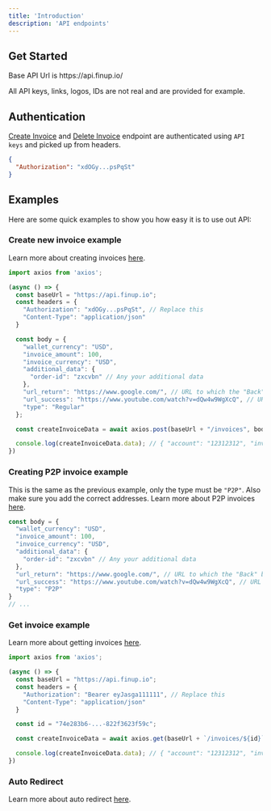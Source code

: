 ```yaml
---
title: 'Introduction'
description: 'API endpoints'
---
```

## Get Started

<Info>
Base API Url is https://api.finup.io/
</Info>

<Warning>All API keys, links, logos, IDs are not real and are provided for example.</Warning>

## Authentication

[Create Invoice](/api-reference/endpoint/invoice/create-invoice) and [Delete Invoice](/api-reference/endpoint/invoice/delete-invoice) endpoint are authenticated using `API keys` and picked up from headers.

```json
{
  "Authorization": "xdOGy...psPqSt"
}
```

## Examples
Here are some quick examples to show you how easy it is to use out API:

### Create new invoice example
Learn more about creating invoices [here](/api-reference/endpoint/invoice/create-invoice).
```javascript createInvoice.js
import axios from 'axios';

(async () => {
  const baseUrl = "https://api.finup.io";
  const headers = {
    "Authorization": "xdOGy...psPqSt", // Replace this
    "Content-Type": "application/json"
  }

  const body = {
    "wallet_currency": "USD",
    "invoice_amount": 100,
    "invoice_currency": "USD",
    "additional_data": {
      "order-id": "zxcvbn" // Any your additional data
    },
    "url_return": "https://www.google.com/", // URL to which the "Back" button will lead to
    "url_success": "https://www.youtube.com/watch?v=dQw4w9WgXcQ", // URL to which the user will be redirected upon successful payment
    "type": "Regular"
  };

  const createInvoiceData = await axios.post(baseUrl + "/invoices", body, { headers: headers }); // Creating new invoice

  console.log(createInvoiceData.data); // { "account": "12312312", "invoiceAmount": 100, "type": "Invoice", ... }
})
```

### Creating P2P invoice example
This is the same as the previous example, only the type must be ``"P2P"``. Also make sure you add the correct addresses. Learn more about P2P invoices [here](/api-reference/invoice-types#p2p).
```Javascript
const body = {
  "wallet_currency": "USD",
  "invoice_amount": 100,
  "invoice_currency": "USD",
  "additional_data": {
    "order-id": "zxcvbn" // Any your additional data
  },
  "url_return": "https://www.google.com/", // URL to which the "Back" button will lead to
  "url_success": "https://www.youtube.com/watch?v=dQw4w9WgXcQ", // URL to which the user will be redirected upon successful payment
  "type": "P2P"
}
// ...
```

### Get invoice example
Learn more about getting invoices [here](/api-reference/endpoint/invoice/get-invoice).
```Javascript getInvoice.js
import axios from 'axios';

(async () => {
  const baseUrl = "https://api.finup.io";
  const headers = {
    "Authorization": "Bearer eyJasga111111", // Replace this
    "Content-Type": "application/json"
  }

  const id = "74e283b6-...-822f3623f59c";

  const createInvoiceData = await axios.get(baseUrl + `/invoices/${id}`, { headers: headers }); // Creating new invoice

  console.log(createInvoiceData.data); // { "account": "12312312", "invoice_amount": 100, "type": "Invoice", ... }
})
```

### Auto Redirect
Learn more about auto redirect [here](/api-reference/autoredirect).

